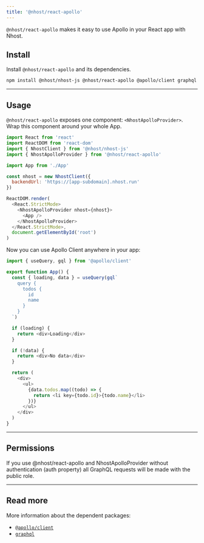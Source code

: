 ```yaml
---
title: '@nhost/react-apollo'
---
```


`@nhost/react-apollo` makes it easy to use Apollo in your React app with Nhost.

## Install

Install `@nhost/react-apollo` and its dependencies.

```sh
npm install @nhost/nhost-js @nhost/react-apollo @apollo/client graphql
```

---

## Usage

`@nhost/react-apollo` exposes one component: `<NhostApolloProvider>`. Wrap this component around your whole App.

```js
import React from 'react'
import ReactDOM from 'react-dom'
import { NhostClient } from '@nhost/nhost-js'
import { NhostApolloProvider } from '@nhost/react-apollo'

import App from './App'

const nhost = new NhostClient({
  backendUrl: 'https://[app-subdomain].nhost.run'
})

ReactDOM.render(
  <React.StrictMode>
    <NhostApolloProvider nhost={nhost}>
      <App />
    </NhostApolloProvider>
  </React.StrictMode>,
  document.getElementById('root')
)
```

Now you can use Apollo Client anywhere in your app:

```js
import { useQuery, gql } from '@apollo/client'

export function App() {
  const { loading, data } = useQuery(gql`
    query {
      todos {
        id
        name
      }
    }
  `)

  if (loading) {
    return <div>Loading</div>
  }

  if (!data) {
    return <div>No data</div>
  }

  return (
    <div>
      <ul>
        {data.todos.map((todo) => {
          return <li key={todo.id}>{todo.name}</li>
        })}
      </ul>
    </div>
  )
}
```

---

## Permissions

If you use @nhost/react-apollo and NhostApolloProvider without authentication (auth property) all GraphQL requests will be made with the public role.

---

## Read more

More information about the dependent packages:

- [`@apollo/client`](https://www.npmjs.com/package/@apollo/client)
- [`graphql`](https://www.npmjs.com/package/graphql)
